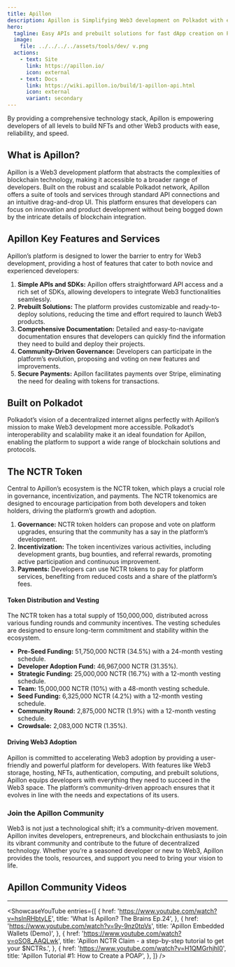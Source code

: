 ```yaml
---
title: Apillon
description: Apillon is Simplifying Web3 development on Polkadot with easy APIs and prebuilt solutions for fast dApp creation.
hero:
  tagline: Easy APIs and prebuilt solutions for fast dApp creation on Polkadot.
  image: 
    file: ../../../../assets/tools/dev/ v.png
  actions:
    - text: Site
      link: https://apillon.io/
      icon: external
    - text: Docs
      link: https://wiki.apillon.io/build/1-apillon-api.html
      icon: external
      variant: secondary
---
```



By providing a comprehensive technology stack, Apillon is empowering developers of all levels to build NFTs and other Web3 products with ease, reliability, and speed.

## What is Apillon?
Apillon is a Web3 development platform that abstracts the complexities of blockchain technology, making it accessible to a broader range of developers. 
Built on the robust and scalable Polkadot network, Apillon offers a suite of tools and services through standard API connections and an intuitive drag-and-drop UI. 
This platform ensures that developers can focus on innovation and product development without being bogged down by the intricate details of blockchain integration.

## Apillon Key Features and Services
Apillon’s platform is designed to lower the barrier to entry for Web3 development, providing a host of features that cater to both novice and experienced developers:
1. **Simple APIs and SDKs:** Apillon offers straightforward API access and a rich set of SDKs, allowing developers to integrate Web3 functionalities seamlessly.
2. **Prebuilt Solutions:** The platform provides customizable and ready-to-deploy solutions, reducing the time and effort required to launch Web3 products.
3. **Comprehensive Documentation:** Detailed and easy-to-navigate documentation ensures that developers can quickly find the information they need to build and deploy their projects.
4. **Community-Driven Governance:** Developers can participate in the platform’s evolution, proposing and voting on new features and improvements.
5. **Secure Payments:** Apillon facilitates payments over Stripe, eliminating the need for dealing with tokens for transactions.

## Built on Polkadot
Polkadot’s vision of a decentralized internet aligns perfectly with Apillon’s mission to make Web3 development more accessible. Polkadot’s interoperability and scalability make it an ideal foundation for Apillon, enabling the platform to support a wide range of blockchain solutions and protocols.

## The NCTR Token
Central to Apillon’s ecosystem is the NCTR token, which plays a crucial role in governance, incentivization, and payments. The NCTR tokenomics are designed to encourage participation from both developers and token holders, driving the platform’s growth and adoption.
1. **Governance:** NCTR token holders can propose and vote on platform upgrades, ensuring that the community has a say in the platform’s development.
2. **Incentivization:** The token incentivizes various activities, including development grants, bug bounties, and referral rewards, promoting active participation and continuous improvement.
3. **Payments:** Developers can use NCTR tokens to pay for platform services, benefiting from reduced costs and a share of the platform’s fees.

#### Token Distribution and Vesting
The NCTR token has a total supply of 150,000,000, distributed across various funding rounds and community incentives. The vesting schedules are designed to ensure long-term commitment and stability within the ecosystem.
- **Pre-Seed Funding:** 51,750,000 NCTR (34.5%) with a 24-month vesting schedule.
- **Developer Adoption Fund:** 46,967,000 NCTR (31.35%).
- **Strategic Funding:** 25,000,000 NCTR (16.7%) with a 12-month vesting schedule.
- **Team:** 15,000,000 NCTR (10%) with a 48-month vesting schedule.
- **Seed Funding:** 6,325,000 NCTR (4.2%) with a 12-month vesting schedule.
- **Community Round:** 2,875,000 NCTR (1.9%) with a 12-month vesting schedule.
- **Crowdsale:** 2,083,000 NCTR (1.35%).

#### Driving Web3 Adoption
Apillon is committed to accelerating Web3 adoption by providing a user-friendly and powerful platform for developers. With features like Web3 storage, hosting, NFTs, authentication, computing, and prebuilt solutions, Apillon equips developers with everything they need to succeed in the Web3 space. The platform’s community-driven approach ensures that it evolves in line with the needs and expectations of its users.

### Join the Apillon Community
Web3 is not just a technological shift; it’s a community-driven movement. Apillon invites developers, entrepreneurs, and blockchain enthusiasts to join its vibrant community and contribute to the future of decentralized technology. Whether you’re a seasoned developer or new to Web3, Apillon provides the tools, resources, and support you need to bring your vision to life.


## Apillon Community Videos
------------
<ShowcaseYouTube
  entries={[
    {
      href: 'https://www.youtube.com/watch?v=hsInRHbtyLE',
      title: 'What Is Apillon? The Brains Ep.24',
    },
         {
      href: 'https://www.youtube.com/watch?v=9y-9nz0tpVs',
      title: 'Apillon Embedded Wallets (Demo)',
         },
         {
      href: 'https://www.youtube.com/watch?v=oSO8_AAQLwk',
      title: 'Apillon NCTR Claim - a step-by-step tutorial to get your $NCTRs.',
         },
         {
      href: 'https://www.youtube.com/watch?v=H1QMGrhjhl0',
      title: 'Apillon Tutorial #1: How to Create a POAP',
         },
  ]} />


